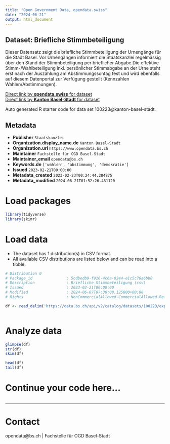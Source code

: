 ```yaml
---
title: "Open Government Data, opendata.swiss"
date: "2024-06-21"
output: html_document
---
```


## Dataset: Briefliche Stimmbeteiligung

Dieser Datensatz zeigt die briefliche Stimmbeteiligung der Urnengänge für die Stadt Basel. Vor Urnengängen informiert die Staatskanzlei regelmässig über den Stand der Stimmbeteiligung per brieflicher Abgabe.Die effektive Stimm-/Wahlbeteiligung inkl. persönlicher Stimmabgabe an der Urne steht erst nach der Auszählung am Abstimmungssontag fest und wird ebenfalls auf diesem Datenportal zur Verfügung gestellt (Kennzahlen Wahlen/Abstimmungen). 

[Direct link by **opendata.swiss** for dataset](https://opendata.swiss/de/dataset/briefliche-stimmbeteiligung)<br>
[Direct link by **Kanton Basel-Stadt** for dataset](https://data.bs.ch/explore/dataset/100223/)

Auto generated R starter code for data set 100223@kanton-basel-stadt.

## Metadata

- **Publisher** `Staatskanzlei`
- **Organization.display_name.de** `Kanton Basel-Stadt`
- **Organization.url** `https://www.opendata.bs.ch`
- **Maintainer** `Fachstelle für OGD Basel-Stadt`
- **Maintainer_email** `opendata@bs.ch`
- **Keywords.de** `['wahlen', 'abstimmung', 'demokratie']`
- **Issued** `2023-02-21T00:00:00`
- **Metadata_created** `2023-02-23T00:24:44.284875`
- **Metadata_modified** `2024-06-21T01:52:26.431120`


# Load packages

```r

library(tidyverse)
library(skimr)

```

# Load data

-   The dataset has 1 distribution(s) in CSV format.
-   All available CSV distributions are listed below and can be read into a tibble.

```r

# Distribution 0
# Package_id               : 5cdbedb9-f916-4c6a-8244-e1c5c76a6bb0
# Description              : Briefliche Stimmbeteiligung (csv)
# Issued                   : 2023-02-21T00:00:00
# Modified                 : 2024-06-07T07:30:08.125000+00:00
# Rights                   : NonCommercialAllowed-CommercialAllowed-ReferenceNotRequired

df <- read_delim('https://data.bs.ch/api/v2/catalog/datasets/100223/exports/csv')



```

# Analyze data

```r

glimpse(df)
str(df)
skim(df)

head(df)
tail(df)

```

# Continue your code here...

```r

```

------------------------------------------------------------------------

# Contact

opendata@bs.ch | Fachstelle für OGD Basel-Stadt
